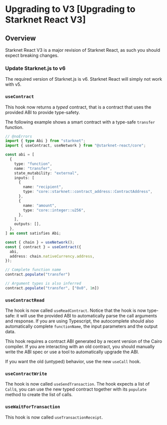 # Upgrading to V3 [Upgrading to Starknet React V3]

## Overview

Starknet React V3 is a major revision of Starknet React, as such you should expect breaking changes.

### Update Starknet.js to v6

The required version of Starknet.js is v6. Starknet React will simply not work with v5.

### `useContract`

This hook now returns a _typed_ contract, that is a contract that uses the provided ABI to provide type-safety.

The following example shows a smart contract with a type-safe `transfer` function.

```ts twoslash
// @noErrors
import { type Abi } from "starknet";
import { useContract, useNetwork } from "@starknet-react/core";

const abi = [
  {
    type: "function",
    name: "transfer",
    state_mutability: "external",
    inputs: [
      {
        name: "recipient",
        type: "core::starknet::contract_address::ContractAddress",
      },
      {
        name: "amount",
        type: "core::integer::u256",
      },
    ],
    outputs: [],
  },
] as const satisfies Abi;

const { chain } = useNetwork();
const { contract } = useContract({
  abi,
  address: chain.nativeCurrency.address,
});

// Complete function name
contract.populate("transfer")

// Argument types is also inferred
contract.populate("transfer", ["0x0", 1n])
```

### `useContractRead`

The hook is now called `useReadContract`. Notice that the hook is now type-safe:
it will use the provided ABI to automatically parse the call arguments and
response. If you are using Typescript, the autocomplete should also automatically
complete `functionName`, the input parameters and the output data.

This hook requires a contract ABI generated by a recent version of the Cairo compiler.
If you are interacting with an old contract, you should manually write the ABI spec
or use a tool to automatically upgrade the ABI.

If you want the old (untyped) behavior, use the new `useCall` hook.

### `useContractWrite`

The hook is now called `useSendTransaction`.  The hook expects a list of
`Call`s, you can use the new typed contract together with its `populate` method
to create the list of calls.

### `useWaitForTransaction`

This hook is now called `useTransactionReceipt`.

